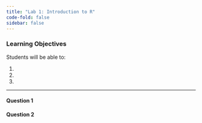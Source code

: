 ```yaml
---
title: "Lab 1: Introduction to R"
code-fold: false
sidebar: false
---
```



### Learning Objectives


Students will be able to:

1. 
2.
3.


---



#### Question 1



#### Question 2



